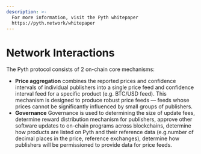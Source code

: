 ```yaml
---
description: >-
  For more information, visit the Pyth whitepaper
  https://pyth.network/whitepaper
---
```


# Network Interactions

The Pyth protocol consists of 2 on-chain core mechanisms:

- **Price aggregation** combines the reported prices and confidence intervals of individual publishers into a single price feed and confidence interval feed for a specific product (e.g. BTC/USD feed). This mechanism is designed to produce robust price feeds — feeds whose prices cannot be significantly influenced by small groups of publishers.
- **Governance** Governance is used to determining the size of update fees, determine reward distribution mechanism for publishers, approve other software updates to on-chain programs across blockchains, determine how products are listed on Pyth and their reference data (e.g.number of decimal places in the price, reference exchanges), determine how publishers will be permissioned to provide data for price
feeds.

